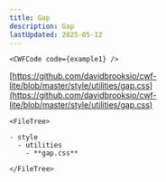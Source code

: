 ```yaml
---
title: Gap
description: Gap
lastUpdated: 2025-05-12
---
```




<Tabs>
  <TabItem label="Overview" icon="puzzle">

    <CWFCode code={example1} />
  </TabItem>
  <TabItem label="Files" icon="list-format">

  [https://github.com/davidbrooksio/cwf-lite/blob/master/style/utilities/gap.css](https://github.com/davidbrooksio/cwf-lite/blob/master/style/utilities/gap.css)
  
    <FileTree>

    - style
      - utilities
        - **gap.css**

    </FileTree>
  </TabItem>
  <TabItem label="Stylesheet" icon="open-book">
    <Code code={cssExample} lang="css" />
  </TabItem>
</Tabs>